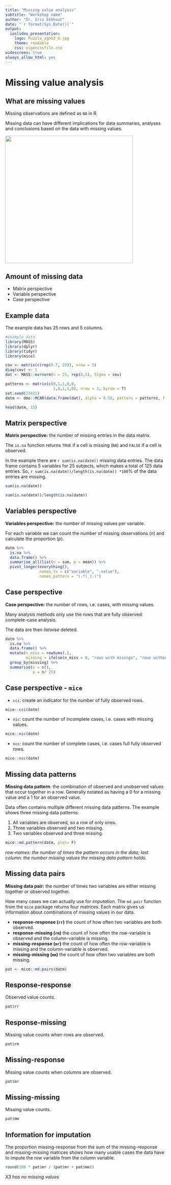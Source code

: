 ```yaml
---
title: "Missing value analysis"
subtitle: "Workshop name"
author: "Dr. Iris Eekhout"
date: "`r format(Sys.Date())`"
output: 
  ioslides_presentation:
    logo: Puzzle_zgnb3_m.jpg
    theme: readable
    css: eigencssfile.css
widescreen: true
always_allow_html: yes
---
```


# Missing value analysis {data-background=Puzzle_zgnb3.jpg data-background-size=cover}
  
## What are missing values

Missing observations are defined as `NA` in R. 

Missing data can have different implications for data summaries, analyses and conclusions based on the data with missing values. 


<img src="images/Wavy_Bus-09_Single-06.jpg" height="400px" />


## Amount of missing data

* Matrix perspective
* Variable perspective
* Case perspective

## Example data {.smaller}

<!--A data example is used to demonstrate the methods to explore missing values. 
. -->
The example data has 25 rows and 5 columns.

```r
#example data 
library(MASS)
library(dplyr)
library(tidyr)
library(mice)

cov <- matrix(c(rep(0.7, 25)), nrow = 5)
diag(cov) <- 1
dat <- MASS::mvrnorm(n = 25, rep(0,5), Sigma = cov)

patterns <- matrix(c(0,1,1,0,0,
                     1,0,1,1,0), nrow = 2, byrow = T)
set.seed(23421)
datm <- dmo::MCAR(data.frame(dat), alpha = 0.50, pattern = patterns, f = c(0.5, 0.5))
```

```r
head(datm, 15)
```


## Matrix perspective {.smaller}


**Matrix perspective:** the number of missing entries in the data matrix. 

The `is.na` function returns `TRUE` if a cell is missing (`NA`) and `FALSE` if a cell is observed.

In the example there are `r sum(is.na(datm))` missing data entries. The data frame contains 5 variables for 25 subjects, which makes a total of 125 data entries. So, `r sum(is.na(datm))/length(is.na(datm)) *100`% of the data entries are missing.  

```R
sum(is.na(datm))

sum(is.na(datm))/length(is.na(datm))

```


## Variables perspective {.smaller}


**Variables perspective:** the number of missing values per variable.

For each variable we can count the number of missing observations (*n*) and calculate the proportion (*p*).


```R

datm %>%
  is.na %>%
  data.frame() %>%
  summarise_all(list(n = sum, p = mean)) %>%
  pivot_longer(everything(), 
               names_to = c("variable", ".value"),
               names_pattern = "(.*)_(.)")

```

## Case perspective {.smaller}


**Case perspective:** the number of rows, i.e. cases, with missing values.

Many analysis methods only use the rows that are fully observed: complete-case analysis. 

The data are then *listwise* deleted. 

```r

datm %>% 
  is.na %>%
  data.frame() %>%
  mutate(n_miss = rowSums(.),
         missing = ifelse(n_miss > 0, "rows with misings", "rows without missing")) %>%
  group_by(missing) %>%
  summarise(n = n(),
            p = n/ 25)


```


## Case perspective - `mice` {.smaller}


* `cci`: create an indicator for the number of fully observed rows. 

```r
mice::cci(datm)
```

* `nic`: count the number of incomplete cases, i.e. cases with missing values. 

```R

mice::nic(datm)
```

* `ncc`: count the number of complete cases, i.e. cases full fully observed rows.

```R
mice::ncc(datm)
```


## Missing data patterns {.smaller}


**Missing data pattern**: the combination of observed and unobserved values that occur together in a row. 
Generally notated as having a 0 for a missing value and a 1 for an observed value. 

Data often contains multiple different missing data patterns. The example shows three missing data patterns:

1. All variables are observed, so a row of only ones. 
2. Three variables observed and two missing.
3. Two variables observed and three missing. 

```r
mice::md.pattern(datm, plot= F)
``` 

*row-names: the number of times the pattern occurs in the data; last column: the number missing values the missing data pattern holds.* 


## Missing data pairs {.smaller}


**Missing data pair:** the number of times two variables are either missing together or observed together.

How many cases we can actually use for *imputation*.  The `md.pair` function from the `mice` package returns four matrices. Each matrix gives us information about combinations of missing values in our data. 

- **response-response (`rr`)** the count of how often two variables are both observed.
- **response-missing (`rm`)** the count of how often the row-variable is observed and the column-variable is missing.
- **missing-response (`mr`)** the count of how often the row-variable is missing and the column-variable is observed.
- **missing-missing (`mm`)** the count of how often two variables are both missing. 

```r
pat <- mice::md.pairs(datm)

```


## Response-response

Observed value counts.

```r
pat$rr
```

## Response-missing

Missing value counts when rows are observed.

```r
pat$rm
```

## Missing-response

Missing value counts when columns are observed.

```r
pat$mr
```

## Missing-missing

Missing value counts.

```r
pat$mm
```


## Information for imputation


The proportion missing-response from the sum of the missing-response and missing-missing matrices shows how many usable cases the data have to impute the row variable from the column variable. 

```R

round(100 * pat$mr / (pat$mr + pat$mm))

```

*X3 has no missing values*

<!----
## Types of missing data

In research, missing data occur when a data value is unavailable. Many empirical studies encounter missing data. Missing data can occur in many stages of research due to many different causes in many different forms. 

- *Non-response*: an invited respondent does not participate in the study.
- *Intermittent missing data*: missing data on one or more of the measured variables that are used as a predictor, covariate or outcome.
- *drop-out* or *loss to follow-up*: participants in a longitudinal study do not show up at one or more repeated measurement occasions.

Each type of missing data may have different reasons, and also different implication for the methods to deal with the missing data. 
-->